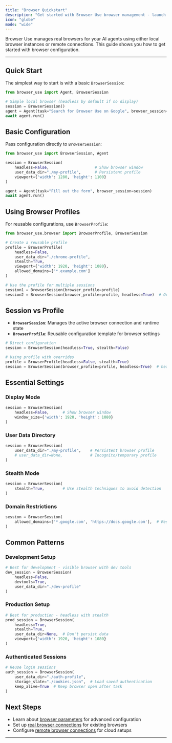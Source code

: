 ```yaml
---
title: "Browser Quickstart"
description: "Get started with Browser Use browser management - launch browsers and configure basic settings"
icon: "globe"
mode: "wide"
---
```


Browser Use manages real browsers for your AI agents using either local browser instances or remote connections. This guide shows you how to get started with browser configuration.

---

## Quick Start

The simplest way to start is with a basic `BrowserSession`:

```python
from browser_use import Agent, BrowserSession

# Simple local browser (headless by default if no display)
session = BrowserSession()
agent = Agent(task="Search for Browser Use on Google", browser_session=session)
await agent.run()
```

## Basic Configuration

Pass configuration directly to `BrowserSession`:

```python
from browser_use import BrowserSession, Agent

session = BrowserSession(
    headless=False,                    # Show browser window
    user_data_dir="./my-profile",      # Persistent profile
    viewport={'width': 1280, 'height': 1100}
)

agent = Agent(task="Fill out the form", browser_session=session)
await agent.run()
```

## Using Browser Profiles

For reusable configurations, use `BrowserProfile`:

```python
from browser_use.browser import BrowserProfile, BrowserSession

# Create a reusable profile
profile = BrowserProfile(
    headless=False,
    user_data_dir="./chrome-profile",
    stealth=True,
    viewport={'width': 1920, 'height': 1080},
    allowed_domains=['*.example.com']
)

# Use the profile for multiple sessions
session1 = BrowserSession(browser_profile=profile)
session2 = BrowserSession(browser_profile=profile, headless=True)  # Override specific settings
```

## Session vs Profile

- **`BrowserSession`**: Manages the active browser connection and runtime state
- **`BrowserProfile`**: Reusable configuration template for browser settings

```python
# Direct configuration
session = BrowserSession(headless=True, stealth=False)

# Using profile with overrides  
profile = BrowserProfile(headless=False, stealth=True)
session = BrowserSession(browser_profile=profile, headless=True)  # headless=True overrides profile
```

## Essential Settings

### Display Mode
```python
session = BrowserSession(
    headless=False,      # Show browser window
    window_size={'width': 1920, 'height': 1080}
)
```

### User Data Directory
```python
session = BrowserSession(
    user_data_dir="./my-profile",    # Persistent browser profile
    # user_data_dir=None,            # Incognito/temporary profile
)
```

### Stealth Mode
```python
session = BrowserSession(
    stealth=True,        # Use stealth techniques to avoid detection
)
```

### Domain Restrictions
```python
session = BrowserSession(
    allowed_domains=['*.google.com', 'https://docs.google.com'],  # Restrict navigation
)
```

## Common Patterns

### Development Setup
```python
# Best for development - visible browser with dev tools
dev_session = BrowserSession(
    headless=False,
    devtools=True,
    user_data_dir="./dev-profile"
)
```

### Production Setup
```python
# Best for production - headless with stealth
prod_session = BrowserSession(
    headless=True,
    stealth=True,
    user_data_dir=None,  # Don't persist data
    viewport={'width': 1920, 'height': 1080}
)
```

### Authenticated Sessions
```python
# Reuse login sessions
auth_session = BrowserSession(
    user_data_dir="./auth-profile",
    storage_state="./cookies.json",  # Load saved authentication
    keep_alive=True  # Keep browser open after task
)
```

## Next Steps

- Learn about [browser parameters](/customize/browser-parameters) for advanced configuration
- Set up [real browser connections](/customize/browser-real-browser) for existing browsers  
- Configure [remote browser connections](/customize/browser-remote) for cloud setups

---
